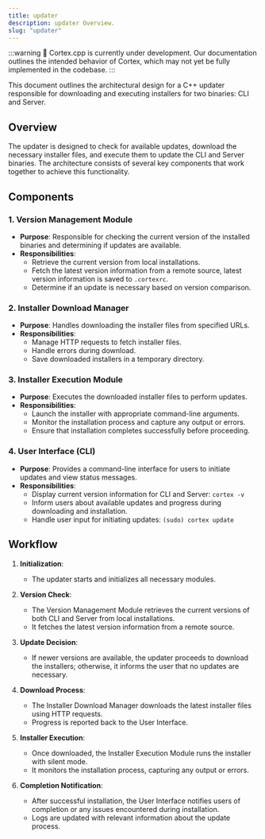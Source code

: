 ```yaml
---
title: updater
description: updater Overview.
slug: "updater"
---
```



:::warning
🚧 Cortex.cpp is currently under development. Our documentation outlines the intended behavior of Cortex, which may not yet be fully implemented in the codebase.
:::

This document outlines the architectural design for a C++ updater responsible for downloading and executing installers for two binaries: CLI and Server. 

## Overview

The updater is designed to check for available updates, download the necessary installer files, and execute them to update the CLI and Server binaries. The architecture consists of several key components that work together to achieve this functionality.

## Components

### 1. **Version Management Module**

- **Purpose**: Responsible for checking the current version of the installed binaries and determining if updates are available.
- **Responsibilities**:
  - Retrieve the current version from local installations.
  - Fetch the latest version information from a remote source, latest version information is saved to `.cortexrc`.
  - Determine if an update is necessary based on version comparison.

### 2. **Installer Download Manager**

- **Purpose**: Handles downloading the installer files from specified URLs.
- **Responsibilities**:
  - Manage HTTP requests to fetch installer files.
  - Handle errors during download.
  - Save downloaded installers in a temporary directory.

### 3. **Installer Execution Module**

- **Purpose**: Executes the downloaded installer files to perform updates.
- **Responsibilities**:
  - Launch the installer with appropriate command-line arguments.
  - Monitor the installation process and capture any output or errors.
  - Ensure that installation completes successfully before proceeding.

### 4. **User Interface (CLI)**

- **Purpose**: Provides a command-line interface for users to initiate updates and view status messages.
- **Responsibilities**:
  - Display current version information for CLI and Server: `cortex -v`
  - Inform users about available updates and progress during downloading and installation.
  - Handle user input for initiating updates: `(sudo) cortex update`

## Workflow

1. **Initialization**:
   - The updater starts and initializes all necessary modules.

2. **Version Check**:
   - The Version Management Module retrieves the current versions of both CLI and Server from local installations.
   - It fetches the latest version information from a remote source.

3. **Update Decision**:
   - If newer versions are available, the updater proceeds to download the installers; otherwise, it informs the user that no updates are necessary.

4. **Download Process**:
   - The Installer Download Manager downloads the latest installer files using HTTP requests.
   - Progress is reported back to the User Interface.

5. **Installer Execution**:
   - Once downloaded, the Installer Execution Module runs the installer with silent mode.
   - It monitors the installation process, capturing any output or errors.

6. **Completion Notification**:
   - After successful installation, the User Interface notifies users of completion or any issues encountered during installation.
   - Logs are updated with relevant information about the update process.